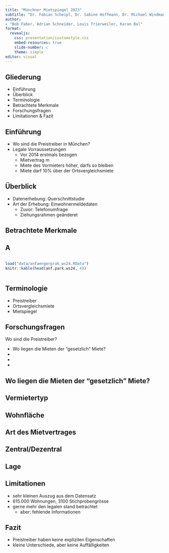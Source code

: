 ```yaml
---
title: "Münchner Mietspiegel 2023"
subtitle: "Dr. Fabian Scheipl, Dr. Sabine Hoffmann, Dr. Michael Windmann, Lisa Kleinlein"
author: 
- "Bob Faber, Adrian Schneider, Louis Trierweiler, Karan Bal"
format:
  revealjs:
    css: presentation/customstyle.css
    embed-resources: true
    slide-number: c
    theme: simple
editor: visual
---
```


## Gliederung

-   Einführung
-   Überblick
-   Terminologie
-   Betrachtete Merkmale
-   Forschungsfragen
-   Limitationen & Fazit

## Einführung

-   Wo sind die Preistreiber in München?
-   Legale Vorraussetzungen
    -   Vor 2014 erstmals bezogen
    -   Mietvertrag m
    -   Miete des Vormieters höher, darfs so bleiben
    -   Miete darf 10% über der Ortsvergleichsmiete

## Überblick

-   Datenerhebung: Querschnittstudie
-   Art der Erhebung: Einwohnermeldedaten
    -   Zuvor: Telefonumfrage
    -   Ziehungsrahmen geänderet

## Betrachtete Merkmale

## A

::: {.column width="300%" align="left"}
```r
load("data/anfaengerprak_ws24.RData")
knitr::kable(head(anf.park.ws24, 4)) 
```
:::

## Terminologie

-   Preistreiber
-   Ortsvergleichsmiete
-   Mietspiegel

## Forschungsfragen

Wo sind die Preistreiber?

-   Wo liegen die Mieten der "gesetzlich " Miete?
-   
-   
-   

## Wo liegen die Mieten der "gesetzlich " Miete?

## Vermietertyp

## Wohnfläche

## Art des Mietvertrages

## Zentral/Dezentral

## Lage

## Limitationen

-   sehr kleinen Auszug aus dem Datensatz
-   615.000 Wohnungen, 3100 Stichprobengrösse
-   gerne mehr den legalen stand betrachtet
    -   aber: fehlende Informationen

## Fazit

-   Preistreiber haben keine expliziten Eigenschaften
-   kleine Unterschiede, aber keine Auffälligkeiten
